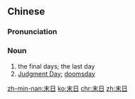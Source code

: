 ==Chinese==
{{zh-forms}}

===Pronunciation===
{{zh-pron
|m=mòrì
|c=mut6 jat6
|mn=zz,kh:boa̍t-ji̍t/xm,qz,tp:boa̍t-li̍t
|cat=n
}}

===Noun===
{{zh-noun}}

# the final days; the last day
# [[Judgment Day]]; [[doomsday]]

[[zh-min-nan:末日]]
[[ko:末日]]
[[chr:末日]]
[[zh:末日]]